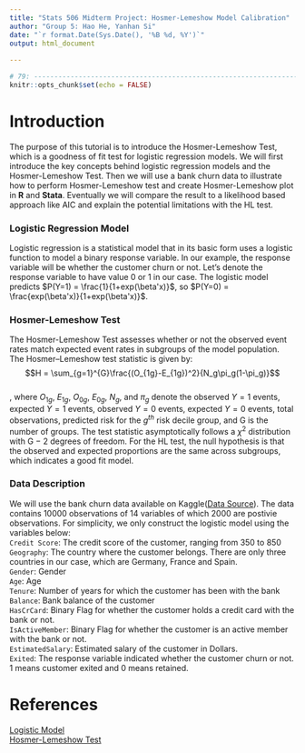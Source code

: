 ```yaml
---
title: "Stats 506 Midterm Project: Hosmer-Lemeshow Model Calibration"
author: "Group 5: Hao He, Yanhan Si"
date: "`r format.Date(Sys.Date(), '%B %d, %Y')`"
output: html_document
     
---
```


```r
# 79: -------------------------------------------------------------------------
knitr::opts_chunk$set(echo = FALSE)
```

# Introduction

The purpose of this tutorial is to introduce the Hosmer-Lemeshow Test, which is
a goodness of fit test for logistic regression models. We will first introduce
the key concepts behind logistic regression models and the Hosmer-Lemeshow Test.
Then we will use a bank churn data to illustrate how to perform Hosmer-Lemeshow
test and create Hosmer-Lemeshow plot in **R** and **Stata**. Eventually we will
compare the result to a likelihood based approach like AIC and explain the
potential limitations with the HL test.

### Logistic Regression Model

Logistic regression is a statistical model that in its basic form uses a
logistic function to model a binary response variable. In our example, the
response variable will be whether the customer churn or not. Let's denote the
response variable to have value 0 or 1 in our case.
The logistic model predicts $P(Y=1) = \frac{1}{1+exp(\beta'x)}$, so $P(Y=0) = \frac{exp(\beta'x)}{1+exp(\beta'x)}$.

### Hosmer-Lemeshow Test

The Hosmer-Lemeshow Test assesses whether or not the observed event rates match
expected event rates in subgroups of the model population. The Hosmer–Lemeshow
test statistic is given by:  
$$H = \sum_{g=1}^{G}\frac{(O_{1g}-E_{1g})^2}{N_g\pi_g(1-\pi_g)}$$  
, where $O_{1g}$, $E_{1g}$, $O_{0g}$, $E_{0g}$, $N_g$, and $π_g$ denote the
observed $Y=1$ events, expected $Y=1$ events, observed $Y=0$ events, expected
$Y=0$ events, total observations, predicted risk for the $g^{th}$ risk decile
group, and G is the number of groups. The test statistic asymptotically follows
a $\chi ^{2}$ distribution with G − 2 degrees of freedom. For the HL test, the
null hypothesis is that the observed and expected proportions are the same
across subgroups, which indicates a good fit model.

### Data Description
We will use the bank churn data available on Kaggle([ Data Source](https://www.kaggle.com/shrutimechlearn/churn-modelling)).
The data contains 10000 observations of 14 variables of which 2000 are postivie observations. For simplicity, we only
construct the logistic model using the variables below:  
`Credit Score`: The credit score of the customer, ranging from 350 to 850  
`Geography`: The country where the customer belongs. There are only three
countries in our case, which are Germany, France and Spain.  
`Gender`: Gender  
`Age`: Age   
`Tenure`: Number of years for which the customer has been with the bank  
`Balance`: Bank balance of the customer  
`HasCrCard`: Binary Flag for whether the customer holds a credit card with the
bank or not.  
`IsActiveMember`: Binary Flag for whether the customer is an active member with
the bank or not.  
`EstimatedSalary`: Estimated salary of the customer in Dollars.  
`Exited`: The response variable indicated whether the customer churn or not. 1
means customer exited and 0 means retained.
 

# References
[Logistic Model](https://en.wikipedia.org/wiki/Logistic_regression)  
[Hosmer-Lemeshow Test](https://en.wikipedia.org/wiki/Hosmer%E2%80%93Lemeshow_test#Pearson_chi-squared_goodness_of_fit_test)





